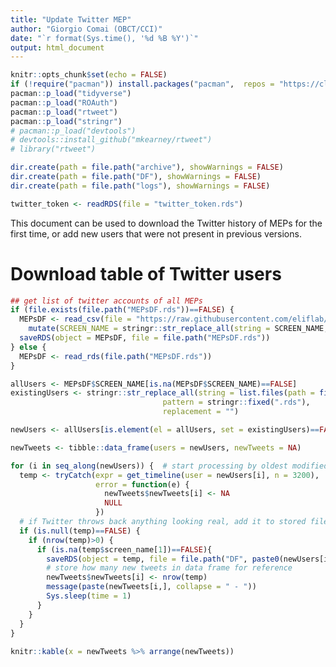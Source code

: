 ```yaml
---
title: "Update Twitter MEP"
author: "Giorgio Comai (OBCT/CCI)"
date: "`r format(Sys.time(), '%d %B %Y')`"
output: html_document
---
```


```r
knitr::opts_chunk$set(echo = FALSE)
if (!require("pacman")) install.packages("pacman",  repos = "https://cloud.r-project.org") # for taking care of package installation/loading
pacman::p_load("tidyverse")
pacman::p_load("ROAuth")
pacman::p_load("rtweet")
pacman::p_load("stringr")
# pacman::p_load("devtools")
# devtools::install_github("mkearney/rtweet")
# library("rtweet")

dir.create(path = file.path("archive"), showWarnings = FALSE)
dir.create(path = file.path("DF"), showWarnings = FALSE)
dir.create(path = file.path("logs"), showWarnings = FALSE)

twitter_token <- readRDS(file = "twitter_token.rds")
```

This document can be used to download the Twitter history of MEPs for the first time, or add new users that were not present in previous versions. 

# Download table of Twitter users

```r
## get list of twitter accounts of all MEPs
if (file.exists(file.path("MEPsDF.rds"))==FALSE) {
  MEPsDF <- read_csv(file = "https://raw.githubusercontent.com/eliflab/European-Parliament-Open-Data/master/meps_full_list_with_twitter_accounts.csv") %>%
    mutate(SCREEN_NAME = stringr::str_replace_all(string = SCREEN_NAME, pattern = stringr::fixed("@"), replacement = ""))
  saveRDS(object = MEPsDF, file = file.path("MEPsDF.rds"))
} else {
  MEPsDF <- read_rds(file.path("MEPsDF.rds"))
}

allUsers <- MEPsDF$SCREEN_NAME[is.na(MEPsDF$SCREEN_NAME)==FALSE]
existingUsers <- stringr::str_replace_all(string = list.files(path = file.path("DF")),
                                  pattern = stringr::fixed(".rds"), 
                                  replacement = "")

newUsers <- allUsers[is.element(el = allUsers, set = existingUsers)==FALSE]
```




```r
newTweets <- tibble::data_frame(users = newUsers, newTweets = NA)

for (i in seq_along(newUsers)) {  # start processing by oldest modified
  temp <- tryCatch(expr = get_timeline(user = newUsers[i], n = 3200),
                   error = function(e) {
                     newTweets$newTweets[i] <- NA
                     NULL
                   })
  # if Twitter throws back anything looking real, add it to stored file
  if (is.null(temp)==FALSE) {
    if (nrow(temp)>0) {
      if (is.na(temp$screen_name[1])==FALSE){
        saveRDS(object = temp, file = file.path("DF", paste0(newUsers[i], ".rds")))
        # store how many new tweets in data frame for reference
        newTweets$newTweets[i] <- nrow(temp)
        message(paste(newTweets[i,], collapse = " - "))
        Sys.sleep(time = 1)
      }
    }
  }
}
  
knitr::kable(x = newTweets %>% arrange(newTweets))
```

